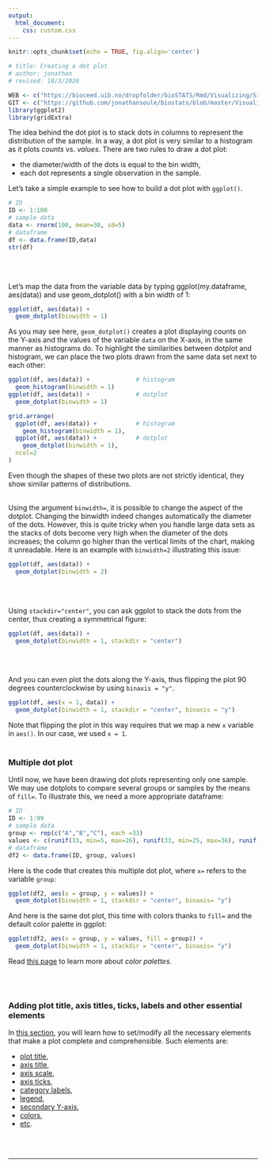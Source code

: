 ```yaml
---
output:
  html_document:
    css: custom.css
--- 
```


```r
knitr::opts_chunk$set(echo = TRUE, fig.align='center')

# title: Creating a dot plot
# author: jonathan
# revised: 18/3/2020 

WEB <- c("https://bioceed.uib.no/dropfolder/bioSTATS/Rmd/Visualizing/Simple/dot-plot.html")
GIT <- c("https://github.com/jonathansoule/biostats/blob/master/Visualizing/Simple/dot-plot.Rmd")
library(ggplot2)
library(gridExtra)
```
The idea behind the dot plot is to stack dots in columns to represent the distribution of the sample. In a way, a dot plot is very similar to a histogram as it plots *counts* vs. *values*.
There are two rules to draw a dot plot:

+ the diameter/width of the dots is equal to the bin width,
+ each dot represents a single observation in the sample.

Let's take a simple example to see how to build a dot plot with `ggplot()`.
```r
# ID
ID <- 1:100
# sample data
data <- rnorm(100, mean=30, sd=5)
# dataframe
df <- data.frame(ID,data)
str(df)
```
<br/><br/>

Let's map the data from the variable data by typing ggplot(my.dataframe, aes(data)) and use geom_dotplot() with a bin width of 1:
```r
ggplot(df, aes(data)) + 
  geom_dotplot(binwidth = 1)
```


As you may see here, `geom_dotplot()` creates a plot displaying counts on the Y-axis and the values of the variable `data` on the X-axis, in the same manner as histograms do.
To highlight the similarities between dotplot and histogram, we can place the two plots drawn from the same data set next to each other:
```r
ggplot(df, aes(data)) +             # histogram
  geom_histogram(binwidth = 1)
ggplot(df, aes(data)) +             # dotplot
  geom_dotplot(binwidth = 1)
```
```r
grid.arrange(
  ggplot(df, aes(data)) +           # histogram
    geom_histogram(binwidth = 1),
  ggplot(df, aes(data)) +           # dotplot
    geom_dotplot(binwidth = 1),
  ncol=2
)
```
Even though the shapes of these two plots are not strictly identical, they show similar patterns of distributions. 
<br/><br/>

Using the argument `binwidth=`, it is possible to change the aspect of the dotplot. Changing the binwidth indeed changes automatically the diameter of the dots. However, this is quite tricky when you handle large data sets as the stacks of dots become very high when the diameter of the dots increases; the column go higher than the vertical limits of the chart, making it unreadable. Here is an example with `binwidth=2` illustrating this issue:
```r
ggplot(df, aes(data)) + 
  geom_dotplot(binwidth = 2)
```
<br/><br/>

Using `stackdir="center"`, you can ask ggplot to stack the dots from the center, thus creating a symmetrical figure:
```r
ggplot(df, aes(data)) + 
  geom_dotplot(binwidth = 1, stackdir = "center")
```
<br/><br/>

And you can even plot the dots along the Y-axis, thus flipping the plot 90 degrees counterclockwise by using `binaxis = "y"`.
```r
ggplot(df, aes(x = 1, data)) + 
  geom_dotplot(binwidth = 1, stackdir = "center", binaxis = "y")
```
Note that flipping the plot in this way requires that we map a new `x` variable in `aes()`. In our case, we used `x = 1`.
<br/><br/>

### Multiple dot plot

Until now, we have been drawing dot plots representing only one sample. We may use dotplots to compare several groups or samples by the means of `fill=`. To illustrate this, we need a more appropriate dataframe:
```r
# ID
ID <- 1:99
# sample data
group <- rep(c("A","B","C"), each =33)
values <- c(runif(33, min=5, max=26), runif(33, min=25, max=36), runif(33, min=25, max=33))
# dataframe
df2 <- data.frame(ID, group, values)
```

Here is the code that creates this multiple dot plot, where `x=` refers to the variable `group`:
```r
ggplot(df2, aes(x = group, y = values)) + 
  geom_dotplot(binwidth = 1, stackdir = "center", binaxis= "y")
```

And here is the same dot plot, this time with colors thanks to `fill=` and the default color palette in ggplot:
```r
ggplot(df2, aes(x = group, y = values, fill = group)) + 
  geom_dotplot(binwidth = 1, stackdir = "center", binaxis= "y")
```
Read [this page](https://biostats.w.uib.no/choosing-colors-for-your-plot/){target="_blank"} to learn more about *color palettes*.

<br/><br/>

### Adding plot title, axis titles, ticks, labels and other essential elements

In [this section](https://biostats.w.uib.no/topics/data-visualization-with-ggplot2/essential-elements/){target="_blank"}, you will learn how to set/modify all the necessary elements that make a plot complete and comprehensible. Such elements are:

+ [plot title](https://biostats.w.uib.no/title/){target="_blank"}, 
+ [axis title](https://biostats.w.uib.no/axis-titles/){target="_blank"},
+ [axis scale](https://biostats.w.uib.no/axis-scale/){target="_blank"},
+ [axis ticks](https://biostats.w.uib.no/axis-ticks/){target="_blank"},
+ [category labels](https://biostats.w.uib.no/category-labels/){target="_blank"},
+ [legend](https://biostats.w.uib.no/legend/){target="_blank"},
+ [secondary Y-axis](https://biostats.w.uib.no/secondary-y-axis/){target="_blank"},
+ [colors](https://biostats.w.uib.no/choosing-colors-for-your-plot/){target="_blank"},
+ [etc](https://biostats.w.uib.no/topics/data-visualization-with-ggplot2/essential-elements/){target="_blank"}.

<br/><br/>

***
<!-- UNCOMMENT TO ACTIVATE
Get the Rmarkdown file corresponding to this page on [GitHub](`r GIT`){target="_blank"}.
-->
